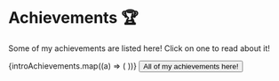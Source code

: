 
# Achievements 🏆

Some of my achievements are listed here! Click on one to read about
it!

<Flex wrap="wrap" justifyContent="center" alignItems="center" mt={7}>
  {introAchievements.map((a) => (
    <Box m={3} flex={1} key={a.name}>
      <Achievement {...a} />
    </Box>
  ))}
  <Flex flexBasis="100%" justifyContent="center" mt={5}>
    <NextLink href="/achievements">
      <Button as="a" size="lg" variant="outline">
        All of my achievements here!
      </Button>
    </NextLink>
  </Flex>
</Flex>
